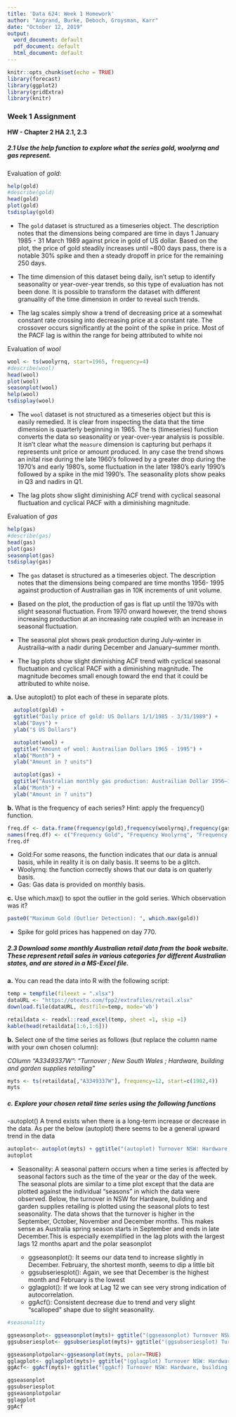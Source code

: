 ---
title: 'Data 624: Week 1 Homework'
author: "Angrand, Burke, Deboch, Groysman, Karr"
date: "October 12, 2019"
output:
  word_document: default
  pdf_document: default
  html_document: default
---

```{r setup, include=FALSE}
knitr::opts_chunk$set(echo = TRUE)
library(forecast)
library(ggplot2)
library(gridExtra)
library(knitr)
```


### Week 1 Assignment 

**HW - Chapter 2 HA 2.1, 2.3**

##### 2.1 Use the help function to explore what the series **gold**, **woolyrnq** and **gas** represent.

Evaluation of *gold*:  
```{r, eval=TRUE}
help(gold)
#describe(gold)
head(gold)
plot(gold)
tsdisplay(gold)
```



  - The `gold` dataset is structured as a timeseries object.  The description notes that the dimensions being compared are time in days 1 January 1985  - 31 March 1989 against price in gold of US dollar. Based on the plot, the price of gold steadily increases until ~800 days pass, there is a notable 30% spike and then a steady dropoff in price for the remaining 250 days.

  - The time dimension of this dataset being daily, isn't setup to identify seasonality or year-over-year 
trends, so this type of evaluation has not been done.  It is possible to transform the dataset with
different granuality of the time dimension in order to reveal such trends.

  - The lag scales simply show a trend of decreasing price at a somewhat constant rate crossing into decreasing price at a constant rate.  The crossover occurs significantly at the point of the spike in price.  Most of the PACF lag is within the range for being attributed to white noi


Evaluation of *wool*
```{r, eval=TRUE}
wool <- ts(woolyrnq, start=1965, frequency=4)
#describe(wool)
head(wool)
plot(wool)
seasonplot(wool)
help(wool)
tsdisplay(wool)
```

  - The `wool` dataset is not structured as a timeseries object but this is easily remedied.  It is clear from inspecting the data that the time dimension is quarterly beginning in 1965.  The ts (timeseries) function converts the data so seasonality or year-over-year analysis is possible.  It isn't clear what the `measure` dimension is capturing but perhaps it represents unit price or amount produced.  In any case the trend shows an inital rise during the late 1960's followed by a greater drop during the 1970's and early 1980's, some fluctuation in the later 1980's early 1990's followed by a spike in the mid 1990's.  The seasonality plots show peaks in Q3 and nadirs in Q1.
  
  - The lag plots show slight diminishing ACF trend with cyclical seasonal fluctuation and cyclical PACF with a diminishing magnitude.


Evaluation of *gas*
```{r, eval=TRUE}
help(gas)
#describe(gas)
head(gas)
plot(gas)
seasonplot(gas)
tsdisplay(gas)
```

  - The `gas` dataset is structured as a timeseries object.  The description notes that the dimensions being compared are time months 1956- 1995 against production of Austrailian gas in 10K increments of unit volume. 
  
  - Based on the plot, the production of gas is flat up until the 1970s with slight seasonal fluctuation.  From 1970 onward however, the trend shows increasing production at an increasing rate coupled with an increase in seasonal fluctuation.  
  
  - The seasonal plot shows peak production during July--winter in Austrailia--with a nadir during December and January--summer month.
  
  - The lag plots show slight diminishing ACF trend with cyclical seasonal fluctuation and cyclical PACF with a diminishing magnitude.  The magnitude becomes small enough toward the end that it could be attributed to white noise.



  **a.** Use autoplot() to plot each of these in separate plots.
  
```{r, eval=TRUE,include=TRUE}
  autoplot(gold) +
  ggtitle("Daily price of gold: US Dollars 1/1/1985 - 3/31/1989") +
  xlab("Days") +
  ylab("$ US Dollars")
```

```{r, eval=TRUE,include=TRUE}
  autoplot(wool) +
  ggtitle("Amount of wool: Austrailian Dollars 1965 - 1995") +
  xlab("Month") +
  ylab("Amount in ? units")
```

```{r, eval=TRUE,include=TRUE}
  autoplot(gas) +
  ggtitle("Australian monthly gas production: Austrailian Dollar 1956–1995.") +
  xlab("Month") +
  ylab("Amount in ? units")
```




  **b.** What is the frequency of each series? Hint: apply the frequency() function.


```{r, warning= F, message = F}
freq.df <- data.frame(frequency(gold),frequency(woolyrnq),frequency(gas))
names(freq.df) <- c("Frequency Gold", "Frequency Woolyrnq", "Frequency Gas")
freq.df
```

  - Gold:For some reasons, the function indicates that our data is annual basis, while in reality it is on daily basis. It seems to be a glitch.
  - Woolyrnq: the function correctly shows that our data is on quaterly basis.
  - Gas: Gas data is provided on monthly basis.
  
  
  **c.** Use which.max() to spot the outlier in the gold series. Which observation was it?
```{r}
paste0("Maximum Gold (Outlier Detection): ", which.max(gold))
```
  - Spike for gold prices has happened on day 770.

##### 2.3 Download some monthly Australian retail data from the book website. These represent retail sales in various categories for different Australian states, and are stored in a MS-Excel file.


  **a.** You can read the data into R with the following script:

```{r message = F, warning = F}
temp = tempfile(fileext = ".xlsx")
dataURL <- "https://otexts.com/fpp2/extrafiles/retail.xlsx"
download.file(dataURL, destfile=temp, mode='wb')

retaildata <- readxl::read_excel(temp, sheet =1, skip =1)
kable(head(retaildata[1:6,1:6]))
```

  **b.** Select one of the time series as follows (but replace the column name with your own chosen column):


*COlumn "A3349337W": "Turnover ;  New South Wales ;  Hardware, building and garden supplies retailing"* 
```{r}
myts <- ts(retaildata[,"A3349337W"], frequency=12, start=c(1982,4))
myts
```


##### c. Explore your chosen retail time series using the following functions

  
  -autoplot() A trend exists when there is a long-term increase or decrease in the data. As per the below (autoplot) there seems to be a general upward trend in the data

```{r}
autoplot<- autoplot(myts) + ggtitle("(autoplot) Turnover NSW: Hardware, building and garden supplies retailing")
autoplot
```

  
  - Seasonality: A seasonal pattern occurs when a time series is affected by seasonal factors such as the time of the year or the day of the week. The seasonal plots are similar to a time plot except that the data are plotted against the individual "seasons" in which the data were observed. Below, the turnover in NSW  for Hardware, building and garden supplies retailing is plotted using the seasonal plots to test seasonality. The data shows that the turnover is higher in the September, October, November and December months. This makes sense as Australia spring season starts in September and ends in late December.This is especially exemplified in the lag plots with the largest lags 12 months apart and the polar seasonplot
  
    - ggseasonplot(): It seems our data tend to increase slightly in December. February, the shortest month, seems to dip a little bit
    - ggsubseriesplot(): Again, we see that December is the highest month and February is the lowest
    - gglagplot(): If we look at Lag 12 we can see very strong indication of autocorrelation.
    - ggAcf(): Consistent decrease due to trend and very slight "scalloped" shape due to slight seasonality.
  
```{r}
#seasonality

ggseasonplot<- ggseasonplot(myts)+ ggtitle("(ggseasonplot) Turnover NSW: Hardware, building and garden supplies retailing")
ggsubseriesplot<- ggsubseriesplot(myts)+ ggtitle("(ggsubseriesplot) Turnover NSW: Hardware, building and garden supplies retailing")

ggseasonplotpolar<-ggseasonplot(myts, polar=TRUE)  
gglagplot<- gglagplot(myts)+ ggtitle("(gglagplot) Turnover NSW: Hardware, building and garden supplies retailing")
ggAcf<- ggAcf(myts)+ ggtitle("(ggAcf) Turnover NSW: Hardware, building and garden supplies retailing")

ggseasonplot
ggsubseriesplot
ggseasonplotpolar
gglagplot
ggAcf
``` 
  

  
  






